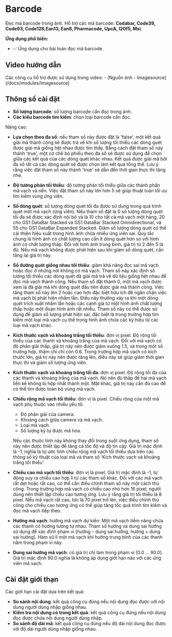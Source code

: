 # Barcode

Đọc mã barcode trong ảnh. Hỗ trợ các mã barcode: **Codabar, Code39, Code93, Code128,Ean13, Ean8, Pharmacode, UpcA, I20f5, Msi**.

**Ứng dụng phổ biến:**
- :white_check_mark: Ứng dụng cho bài toán đọc mã barcode.

## Video hướng dẫn
<VideoPlayer url='/videos/barcode/barcode.mp4' youtubeUrl='https://www.youtube.com/watch?v=ONkQLWVEFJc' />
Các công cụ hỗ trợ được sử dụng trong video:
-   [Nguồn ảnh - Imagesource](/docs/modules/Imagesource)

## Thông số cài đặt

-   **Số lượng barcode**: số lượng barcode cần đọc trong ảnh.
-   **Các kiểu barcode tìm kiếm**: chọn loại barcode cần đọc.

Nâng cao:

-   **Lựa chọn theo đa số**: nếu tham số này được đặt là 'false', một kết quả giải mã thành công sẽ được trả về khi số lượng tối thiểu các dòng quét được giải mã giống hệt nhau được tìm thấy.
Bằng cách đặt tham số này thành 'true', một cơ chế bỏ phiếu theo đa số sẽ được sử dụng để chọn giữa các kết quả của các dòng quét khác nhau. Kết quả được giải mã bởi đa số tất cả các dòng quét sẽ được chọn làm kết quả tổng thể. 
Lưu ý rằng việc đặt tham số này thành 'true' sẽ dẫn đến thời gian thực thi tăng nhẹ.
-   **Độ tương phản tối thiểu**: độ tương phản tối thiểu giữa các thành phần mã vạch và nền. Việc đặt tham số này lớn hơn 5 sẽ giúp thuật toán tối ưu tìm kiếm vùng ứng viên.
-   **Số dòng quét**: số lượng dòng quét tối đa được sử dụng trong quá trình quét một mã vạch (ứng viên). Nếu tham số đặt là 0 số lượng dòng quét tối đa sẽ được xác định nội bộ và là 10 cho tất cả mã vạch một hàng, 20 cho GS1 DataBar Stacked và GS1 DataBar Stacked Omnidirectional, và 55 cho GS1 DataBar Expanded Stacked.
Giảm số lượng dòng quét có thể cải thiện hiệu suất trong hình ảnh chứa nhiều ứng viên sai. Quy tắc chung là hình ảnh có chất lượng cao cần ít dòng quét hơn so với hình ảnh có chất lượng thấp. Đối với hình ảnh trung bình, giá trị từ 2 đến 5 là đủ. Nếu mã vạch không được phát hiện sau khi giảm số dòng quét, cần tăng lại giá trị này.
-   **Số đường quét giống nhau tối thiểu**: giảm khả năng đọc sai mã vạch hoặc đọc ở những nơi không có mã vạch. Tham số này xác định số lượng tối thiểu các dòng quét đã giải mã trả về dữ liệu giống hệt nhau để đọc mã vạch thành công. Nếu tham số đặt thành 0, một mã vạch được xem là đã giải mã khi dòng quét đầu tiên được giải mã thành công.
Việc tăng tham số này lên 2 hoặc cao hơn đặc biệt hữu ích để ngăn chặn việc mã vạch bị phát hiện nhầm lẫn. Điều này thường xảy ra khi một dòng quét trích xuất nhầm lẫn hoặc các cạnh giả từ một hình ảnh chất lượng thấp hoặc một đoạn hình ảnh rất nhiễu. Tham số này có thể được sử dụng để giảm số lượng phát hiện sai, đặc biệt là trong trường hợp tìm kiếm một loại mã vạch cụ thể trong hình ảnh chứa các ký hiệu từ các loại mã vạch khác.
-   **Kích thước vạch và khoảng trắng tối thiểu**: đơn vị pixel. Độ rộng tối thiểu của các thanh và khoảng trắng của mã vạch. Đối với mã vạch có độ phân giải thấp, giá trị này nên được giảm xuống 1.5, và trong một số trường hợp, thậm chí chỉ còn 0.6. Trong trường hợp mã vạch có kích thước lớn, giá trị này nên được tăng lên, điều này sẽ giúp giảm thời gian thực thi và giảm số lượng ứng viên.
-   **Kích thước vạch và khoảng trắng tối đa**: đơn vị pixel. Độ rộng tối đa của các thanh và khoảng trắng của mã vạch. Nó nên đủ thấp để hai mã vạch liền kề không bị hợp nhất thành một. Mặt khác, giá trị này cần đủ cao để có thể tìm được toàn bộ vùng mã vạch.
-   **Chiều rộng mã vạch tối thiểu**: đơn vị là pixel. Chiều rộng của một mã vạch phụ thuộc vào nhiều yếu tố:
    -   Độ phân giải của camera.
    -   Khoảng cách giữa camera và mã vạch.
    -   Loại mã vạch.
    -   Số lượng ký tự được mã hóa.
    
    Nếu các thuộc tính này không thay đổi trong suốt ứng dụng, tham số này nên được thiết lập để tăng cả tốc độ và độ tin cậy. Giá trị mặc định là -1, nghĩa là tự ước tính chiều rộng mã vạch tối thiểu dựa trên các thông số kỹ thuật của loại mã và tham số ‘Kích thước vạch và khoảng trắng tối thiểu'.
-   **Chiều cao mã vạch tối thiểu**: đơn vị là pixel. Giá trị mặc định là -1, tự động suy ra chiều cao hợp lí từ các tham số khác. Đối với các mã vạch rất dẹt hoặc rất cao, có thể cần điều chỉnh tham số này một cách thủ công. Trong trường hợp mã vạch có chiều cao nhỏ hơn 16 pixel, người dùng nên thiết lập chiều cao tương ứng. Lưu ý rằng giá trị tối thiểu là 8 pixel. Nếu mã vạch rất cao, tức là 70 pixel trở lên, việc điều chỉnh thủ công cho chiều cao tương ứng có thể giúp tăng tốc quá trình tìm kiếm và đọc mã vạch tiếp theo.
-   **Hướng mã vạch**: hướng mã vạch dự kiến: Một mã vạch tiềm năng chứa các thanh có hướng tương tự nhau. Tham số hướng và dung sai hướng sử dụng để xác định phạm vi [hướng – dung sai hướng, hướng + dung sai hướng]. Hàm xử lí một mã vạch khi hướng trung bình của các thanh nằm trong phạm vi này.
-   **Dung sai hướng mã vạch**: có giá trị chỉ làm trong phạm vi [0.0 … 90.0]. Giá trị mặc định 90.0 nghĩa là không áp dụng giới hạn nào với các ứng viên mã vạch.

## Cài đặt giới thạn
Các giới hạn cài đặt dựa trên kết quả:
-   **So sánh nội dung**: kết quả công cụ đúng nếu nội dung đọc được với nội dung người dùng nhập giống nhau.
-   **Kiểm tra nội dung có trong kết quả**: kết quả công cụ đúng nếu nội dung đọc được chứa nội dung người dùng nhập.
-   **So sánh độ dài mã**: kết quả công cụ đúng nếu độ dài nội dung đọc được với độ dài người dùng nhập giống nhau.